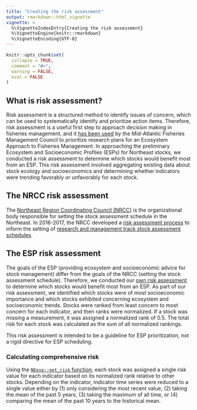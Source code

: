 ```yaml
---
title: "Creating the risk assessment"
output: rmarkdown::html_vignette
vignette: >
  %\VignetteIndexEntry{Creating the risk assessment}
  %\VignetteEngine{knitr::rmarkdown}
  %\VignetteEncoding{UTF-8}
---
```


```r
knitr::opts_chunk$set(
  collapse = TRUE,
  comment = "#>",
  warning = FALSE,
  eval = FALSE
)
```

## What is risk assessment?

Risk assessment is a structured method to identify issues of concern, which can be used to systematically identify and prioritize action items. Therefore, risk assessment is a useful first step to approach decision making in fisheries management, and it [has been used](https://www.frontiersin.org/articles/10.3389/fmars.2018.00442/full) by the Mid-Atlantic Fisheries Management Council to prioritize research plans for an Ecosystem Approach to Fisheries Management. In approaching the preliminary Ecosystem and Socioeconomic Profiles (ESPs) for Northeast stocks, we conducted a risk assessment to determine which stocks would benefit most from an ESP. This risk assessment involved aggregating existing data about stock ecology and socioeconomics and determining whether indicators were trending favorably or unfavorably for each stock.

## The NRCC risk assessment

The [Northeast Region Coordinating Council (NRCC)](https://www.nefmc.org/committees/northeast-regional-coordinating-council-nrcc) is the organizational body responsible for setting the stock assessment schedule in the Northeast. In 2016-2017, the NRCC developed a [risk assessment process](https://s3.amazonaws.com/nefmc.org/Stock-assessment-process-June2020.pdf) to inform the setting of [research and management track stock assessment schedules](https://www.nefmc.org/library/2020-2024-stock-assessment-schedule).

## The ESP risk assessment

The goals of the ESP (providing ecosystem and socioeconomic advice for stock management) differ from the goals of the NRCC (setting the stock assessment schedule). Therefore, we conducted our [own risk assessment](https://noaa-edab.github.io/ESP_docs/risk_ranking/plot_all_risk) to determine which stocks would benefit most from an ESP. As part of our risk assessment, we identified which stocks were of most socioeconomic importance and which stocks exhibited concerning ecosystem and socioeconomic trends. Stocks were ranked from least concern to most concern for each indicator, and then ranks were normalized. If a stock was missing a measurement, it was assigned a normalized rank of 0.5. The total risk for each stock was calculated as the sum of all normalized rankings. 

This risk assessment is intended to be a guideline for ESP prioritization, not a rigid directive for ESP scheduling.

### Calculating comprehensive risk

Using the [`NEesp::get_risk` function](https://noaa-edab.github.io/NEesp/reference/index.html#section-risk-data-suite-of-functions), each stock was assigned a single risk value for each indicator based on its normalized rank relative to other stocks. Depending on the indicator, indicator time series were reduced to a single value either by (1) only considering the most recent value, (2) taking the mean of the past 5 years, (3) taking the maximum of all time, or (4) comparing the mean of the past 10 years to the historical mean.


